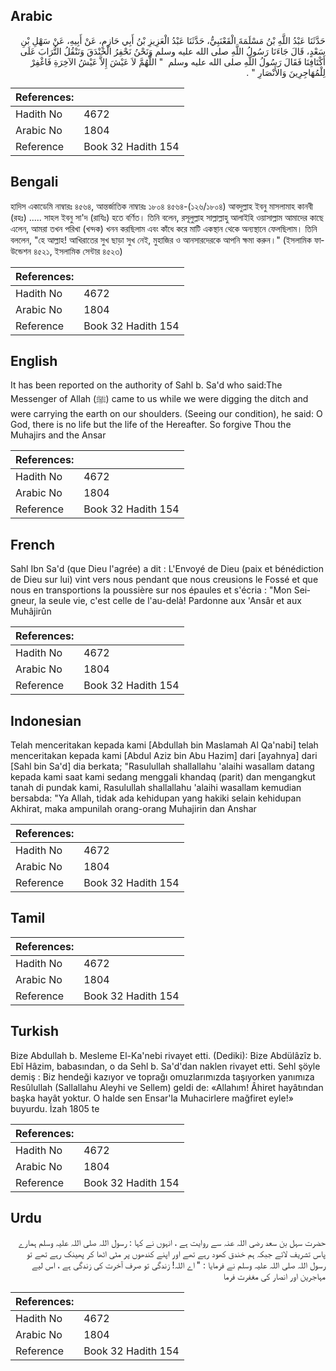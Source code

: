 ## Arabic


<div dir="rtl" lang="ar" style={{fontSize:'larger',backgroundColor:'#f8f9fa',padding:20}}>
حَدَّثَنَا عَبْدُ اللَّهِ بْنُ مَسْلَمَةَ الْقَعْنَبِيُّ، حَدَّثَنَا عَبْدُ الْعَزِيزِ بْنُ أَبِي حَازِمٍ، عَنْ أَبِيهِ، عَنْ سَهْلِ بْنِ سَعْدٍ، قَالَ جَاءَنَا رَسُولُ اللَّهِ صلى الله عليه وسلم وَنَحْنُ نَحْفِرُ الْخَنْدَقَ وَنَنْقُلُ التُّرَابَ عَلَى أَكْتَافِنَا فَقَالَ رَسُولُ اللَّهِ صلى الله عليه وسلم ‏ "‏ اللَّهُمَّ لاَ عَيْشَ إِلاَّ عَيْشُ الآخِرَةِ فَاغْفِرْ لِلْمُهَاجِرِينَ وَالأَنْصَارِ ‏"‏ ‏.‏
</div>
<div style={{backgroundColor:'#f8f9fa',padding:20, marginBottom: 10}}><table> <thead> <tr> <th>References:</th> <th></th> </tr> </thead> <tbody><tr><td>Hadith No</td><td>4672</td></tr><tr><td>Arabic No</td><td>1804</td></tr><tr><td>Reference</td><td>Book 32 Hadith 154</td></tr></tbody></table></div>

## Bengali


<div dir="ltr" lang="bn" style={{fontSize:'larger',backgroundColor:'#f8f9fa',padding:20}}>
হাদিস একাডেমি নাম্বারঃ ৪৫৬৪, আন্তর্জাতিক নাম্বারঃ ১৮০৪ ৪৫৬৪-(১২৬/১৮০৪) আবদুল্লাহ ইবনু মাসলামাহ কানবী (রহঃ) ..... সাহল ইবনু সা'দ (রাযিঃ) হতে বর্ণিত। তিনি বলেন, রসূলুল্লাহ সাল্লাল্লাহু আলাইহি ওয়াসাল্লাম আমাদের কাছে এলেন, আমরা তখন পরিখা (খন্দক) খনন করছিলাম এবং কাঁধে করে মাটি একস্থান থেকে অন্যস্থানে ফেলছিলাম। তিনি বললেন, "হে আল্লাহ! আখিরাতের সুখ ছাড়া সুখ নেই, মুহাজির ও আনসারদেরকে আপনি ক্ষমা করুন।" (ইসলামিক ফাউন্ডেশন ৪৫২১, ইসলামিক সেন্টার ৪৫২৩)
</div>
<div style={{backgroundColor:'#f8f9fa',padding:20, marginBottom: 10}}><table> <thead> <tr> <th>References:</th> <th></th> </tr> </thead> <tbody><tr><td>Hadith No</td><td>4672</td></tr><tr><td>Arabic No</td><td>1804</td></tr><tr><td>Reference</td><td>Book 32 Hadith 154</td></tr></tbody></table></div>

## English


<div dir="ltr" lang="en" style={{fontSize:'larger',backgroundColor:'#f8f9fa',padding:20}}>
It has been reported on the authority of Sahl b. Sa'd who said:The Messenger of Allah (ﷺ) came to us while we were digging the ditch and were carrying the earth on our shoulders. (Seeing our condition), he said: O God, there is no life but the life of the Hereafter. So forgive Thou the Muhajirs and the Ansar
</div>
<div style={{backgroundColor:'#f8f9fa',padding:20, marginBottom: 10}}><table> <thead> <tr> <th>References:</th> <th></th> </tr> </thead> <tbody><tr><td>Hadith No</td><td>4672</td></tr><tr><td>Arabic No</td><td>1804</td></tr><tr><td>Reference</td><td>Book 32 Hadith 154</td></tr></tbody></table></div>

## French


<div dir="ltr" lang="fr" style={{fontSize:'larger',backgroundColor:'#f8f9fa',padding:20}}>
Sahl Ibn Sa'd (que Dieu l'agrée) a dit : L'Envoyé de Dieu (paix et bénédiction de Dieu sur lui) vint vers nous pendant que nous creusions le Fossé et que nous en transportions la poussière sur nos épaules et s'écria : "Mon Seigneur, la seule vie, c'est celle de l'au-delà! Pardonne aux 'Ansâr et aux Muhâjirûn
</div>
<div style={{backgroundColor:'#f8f9fa',padding:20, marginBottom: 10}}><table> <thead> <tr> <th>References:</th> <th></th> </tr> </thead> <tbody><tr><td>Hadith No</td><td>4672</td></tr><tr><td>Arabic No</td><td>1804</td></tr><tr><td>Reference</td><td>Book 32 Hadith 154</td></tr></tbody></table></div>

## Indonesian


<div dir="ltr" lang="id" style={{fontSize:'larger',backgroundColor:'#f8f9fa',padding:20}}>
Telah menceritakan kepada kami [Abdullah bin Maslamah Al Qa'nabi] telah menceritakan kepada kami [Abdul Aziz bin Abu Hazim] dari [ayahnya] dari [Sahl bin Sa'd] dia berkata; "Rasulullah shallallahu 'alaihi wasallam datang kepada kami saat kami sedang menggali khandaq (parit) dan mengangkut tanah di pundak kami, Rasulullah shallallahu 'alaihi wasallam kemudian bersabda: "Ya Allah, tidak ada kehidupan yang hakiki selain kehidupan Akhirat, maka ampunilah orang-orang Muhajirin dan Anshar
</div>
<div style={{backgroundColor:'#f8f9fa',padding:20, marginBottom: 10}}><table> <thead> <tr> <th>References:</th> <th></th> </tr> </thead> <tbody><tr><td>Hadith No</td><td>4672</td></tr><tr><td>Arabic No</td><td>1804</td></tr><tr><td>Reference</td><td>Book 32 Hadith 154</td></tr></tbody></table></div>

## Tamil


<div dir="ltr" lang="ta" style={{fontSize:'larger',backgroundColor:'#f8f9fa',padding:20}}>

</div>
<div style={{backgroundColor:'#f8f9fa',padding:20, marginBottom: 10}}><table> <thead> <tr> <th>References:</th> <th></th> </tr> </thead> <tbody><tr><td>Hadith No</td><td>4672</td></tr><tr><td>Arabic No</td><td>1804</td></tr><tr><td>Reference</td><td>Book 32 Hadith 154</td></tr></tbody></table></div>

## Turkish


<div dir="ltr" lang="tr" style={{fontSize:'larger',backgroundColor:'#f8f9fa',padding:20}}>
Bize Abdullah b. Mesleme El-Ka'nebi rivayet etti. (Dediki): Bize Abdülâzîz b. Ebî Hâzim, babasından, o da Sehl b. Sa'd'dan naklen rivayet etti. Sehl şöyle demiş : Biz hendeği kazıyor ve toprağı omuzlarımızda taşıyorken yanımıza Resûlullah (Sallallahu Aleyhi ve Sellem) geldi de: «Allahım! Âhiret hayâtından başka hayât yoktur. O halde sen Ensar'la Muhacirlere mağfiret eyle!» buyurdu. İzah 1805 te
</div>
<div style={{backgroundColor:'#f8f9fa',padding:20, marginBottom: 10}}><table> <thead> <tr> <th>References:</th> <th></th> </tr> </thead> <tbody><tr><td>Hadith No</td><td>4672</td></tr><tr><td>Arabic No</td><td>1804</td></tr><tr><td>Reference</td><td>Book 32 Hadith 154</td></tr></tbody></table></div>

## Urdu


<div dir="rtl" lang="ur" style={{fontSize:'larger',backgroundColor:'#f8f9fa',padding:20}}>
حضرت سہل بن سعد رضی اللہ عنہ سے روایت ہے ، انہوں نے کہا : رسول اللہ صلی اللہ علیہ وسلم ہمارے پاس تشریف لائے جبکہ ہم خندق کھود رہے تھے اور اپنے کندھوں پر مٹی اٹھا کر پھینک رہے تھے تو رسول اللہ صلی اللہ علیہ وسلم نے فرمایا : " اے اللہ! زندگی تو صرف آخرت کی زندگی ہے ، اس لیے مہاجرین اور انصار کی مغفرت فرما
</div>
<div style={{backgroundColor:'#f8f9fa',padding:20, marginBottom: 10}}><table> <thead> <tr> <th>References:</th> <th></th> </tr> </thead> <tbody><tr><td>Hadith No</td><td>4672</td></tr><tr><td>Arabic No</td><td>1804</td></tr><tr><td>Reference</td><td>Book 32 Hadith 154</td></tr></tbody></table></div>